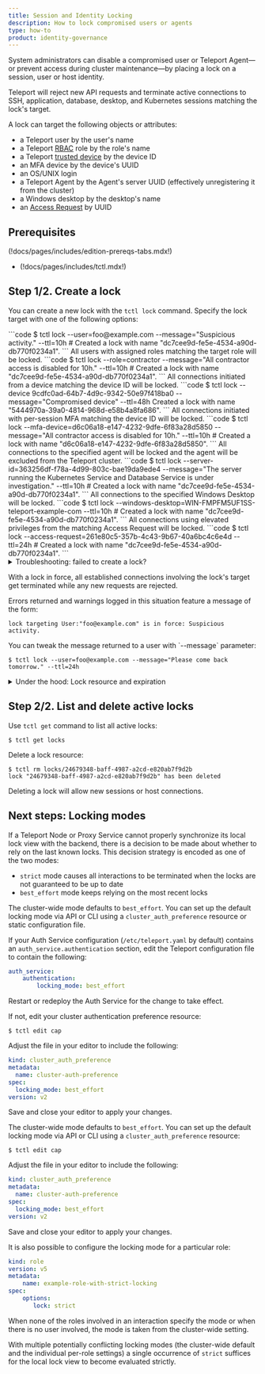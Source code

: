 ```yaml
---
title: Session and Identity Locking
description: How to lock compromised users or agents
type: how-to
product: identity-governance
---
```


System administrators can disable a compromised user or Teleport Agent—or
prevent access during cluster maintenance—by placing a lock
on a session, user or host identity.

Teleport will reject new API requests and terminate active
connections to SSH, application, database, desktop, and Kubernetes sessions
matching the lock's target.

A lock can target the following objects or attributes:

- a Teleport user by the user's name
- a Teleport [RBAC](../reference/access-controls/roles.mdx) role by the role's name
- a Teleport [trusted device](device-trust/enforcing-device-trust.mdx#locking-a-device) by the device ID
- an MFA device by the device's UUID
- an OS/UNIX login
- a Teleport Agent by the Agent's server UUID (effectively unregistering it from the
  cluster)
- a Windows desktop by the desktop's name
- an [Access Request](access-requests/access-requests.mdx) by UUID

## Prerequisites

(!docs/pages/includes/edition-prereqs-tabs.mdx!)

- (!docs/pages/includes/tctl.mdx!)

## Step 1/2. Create a lock

You can create a new lock with the `tctl lock` command. Specify the lock target
with one of the following options:

<Tabs>
  <TabItem label="Username">
  ```code
  $ tctl lock --user=foo@example.com --message="Suspicious activity." --ttl=10h
  # Created a lock with name "dc7cee9d-fe5e-4534-a90d-db770f0234a1".
  ```
  </TabItem>
  <TabItem label="Role">
  All users with assigned roles matching the target role will be locked.
  ```code
  $ tctl lock --role=contractor --message="All contractor access is disabled for 10h." --ttl=10h
  # Created a lock with name "dc7cee9d-fe5e-4534-a90d-db770f0234a1".
  ```
  </TabItem>
  <TabItem label="Trusted device">
  All connections initiated from a device matching the device ID will be locked.
  ```code
  $ tctl lock --device 9cdfc0ad-64b7-4d9c-9342-50e97f418ba0 --message="Compromised device" --ttl=48h
  Created a lock with name "5444970a-39a0-4814-968d-e58b4a8fa686".
  ```
  </TabItem>
  <TabItem label="Multi-factor device">
  All connections initiated with per-session MFA matching the device ID will be locked.
  ```code
  $ tctl lock --mfa-device=d6c06a18-e147-4232-9dfe-6f83a28d5850 --message="All contractor access is disabled for 10h." --ttl=10h
  # Created a lock with name "d6c06a18-e147-4232-9dfe-6f83a28d5850".
  ```
  </TabItem>
  <TabItem label="Agent">
  All connections to the specified agent will be locked and the agent will be excluded from the Teleport cluster.
  ```code
  $ tctl lock --server-id=363256df-f78a-4d99-803c-bae19da9ede4 --message="The server running the Kubernetes Service and Database Service is under investigation." --ttl=10h
  # Created a lock with name "dc7cee9d-fe5e-4534-a90d-db770f0234a1".
  ```
  </TabItem>
  <TabItem label="Windows Desktop">
  All connections to the specified Windows Desktop will be locked.
  ```code
  $ tctl lock --windows-desktop=WIN-FMPFM5UF1SS-teleport-example-com --ttl=10h
  # Created a lock with name "dc7cee9d-fe5e-4534-a90d-db770f0234a1".
  ```
  </TabItem>
  <TabItem label="Access request">
  All connections using elevated privileges from the matching Access Request will be locked.
  ```code
  $ tctl lock --access-request=261e80c5-357b-4c43-9b67-40a6bc4c6e4d --ttl=24h
  # Created a lock with name "dc7cee9d-fe5e-4534-a90d-db770f0234a1".
  ```
  </TabItem>
</Tabs>

<details>
<summary>Troubleshooting: failed to create a lock?</summary>

If your user is missing a lock permission, you will get an error when creating
a lock:

```txt
ERROR: access denied to perform action "create" on "lock"
```

Define a role `locksmith`:

```yaml
kind: role
version: v5
metadata:
  name: locksmith
spec:
  allow:
    rules:
      - resources: [lock]
        verbs: [list, create, read, update, delete]
```

Create the role:

```code
$ tctl create -f locksmith.yaml
# role 'locksmith' has been created
```

(!docs/pages/includes/create-role-using-web.mdx!)

(!docs/pages/includes/add-role-to-user.mdx role="locksmith"!)

</details>

With a lock in force, all established connections involving the lock's target
get terminated while any new requests are rejected.

Errors returned and warnings logged in this situation feature a message of the
form:
```
lock targeting User:"foo@example.com" is in force: Suspicious activity.
```

<Admonition type="note">
You can tweak the message returned to a user with `--message` parameter:

```code
$ tctl lock --user=foo@example.com --message="Please come back tomorrow." --ttl=24h
```
</Admonition>

<details>
<summary>Under the hood: Lock resource and expiration</summary>
Note that without specifying `--ttl` or `--expires`, the created lock remains in
force until explicitly removed with `tctl rm`.  Refer to `tctl lock --help` for
the list of all supported parameters.

Under the hood, `tctl lock` creates a resource:

```yaml
kind: lock
version: v2
metadata:
  name: dc7cee9d-fe5e-4534-a90d-db770f0234a1
spec:
  target:
    user: foo@example.com
  message: "Suspicious activity."
  expires: "2021-08-14T22:27:00Z"  # RFC3339 format
```

The `kind: lock` resources can also be created and updated using `tctl create`
as per usual. See the [Admin Guide](../reference/resources.mdx) for more
details.
</details>

## Step 2/2. List and delete active locks

Use `tctl get` command to list all active locks:

```code
$ tctl get locks
```

Delete a lock resource:

```code
$ tctl rm locks/24679348-baff-4987-a2cd-e820ab7f9d2b
lock "24679348-baff-4987-a2cd-e820ab7f9d2b" has been deleted
```

Deleting a lock will allow new sessions or host connections.

## Next steps: Locking modes

If a Teleport Node or Proxy Service cannot properly synchronize its local lock
view with the backend, there is a decision to be made about whether to rely on
the last known locks. This decision strategy is encoded as one of the two modes:
- `strict` mode causes all interactions to be terminated when the locks are not
  guaranteed to be up to date
- `best_effort` mode keeps relying on the most recent locks

<Tabs>
<TabItem scope={["oss", "enterprise"]} label="Self-Hosted">

The cluster-wide mode defaults to `best_effort`. You can set up the default
locking mode via API or CLI using a `cluster_auth_preference` resource or static
configuration file.

If your Auth Service configuration (`/etc/teleport.yaml` by default) contains
an `auth_service.authentication` section, edit the Teleport configuration
file to contain the following:

```yaml
auth_service:
    authentication:
        locking_mode: best_effort
```

Restart or redeploy the Auth Service for the change to take effect.

If not, edit your cluster authentication preference resource: 

```code
$ tctl edit cap
```

Adjust the file in your editor to include the following:

```yaml
kind: cluster_auth_preference
metadata:
  name: cluster-auth-preference
spec:
  locking_mode: best_effort
version: v2
```

Save and close your editor to apply your changes.

</TabItem>
<TabItem scope={["Enterprise"]} label="Teleport Enterprise (Cloud)">

The cluster-wide mode defaults to `best_effort`. You can set up the default
locking mode via API or CLI using a `cluster_auth_preference` resource:

```code
$ tctl edit cap
```

Adjust the file in your editor to include the following:

```yaml
kind: cluster_auth_preference
metadata:
  name: cluster-auth-preference
spec:
  locking_mode: best_effort
version: v2
```

Save and close your editor to apply your changes.

</TabItem>
</Tabs>

It is also possible to configure the locking mode for a particular role:

```yaml
kind: role
version: v5
metadata:
    name: example-role-with-strict-locking
spec:
    options:
       lock: strict
```

When none of the roles involved in an interaction specify the mode or when
there is no user involved, the mode is taken from the cluster-wide setting.

With multiple potentially conflicting locking modes (the cluster-wide default
and the individual per-role settings) a single occurrence of `strict` suffices
for the local lock view to become evaluated strictly.


